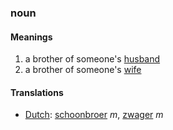 ===noun===
====Meanings====
#a brother of someone's [[husband]]
#a brother of someone's [[wife]]
====Translations====
*[[Dutch]]: [[schoonbroer]] ''m'', [[zwager]] ''m''